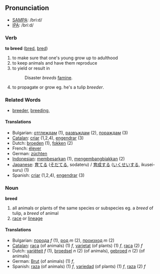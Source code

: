 == Pronunciation ==
*[[w:SAMPA|SAMPA]]: /bri:d/
*[[w:IPA|IPA]]: /briːd/

=== Verb ===
'''to breed''' ([[bred]], [[bred]])

# to make sure that one's young grow up to adulthood
# to keep animals and have them reproduce
# to yield or result in 
#: Disaster ''breeds'' [[famine]].
# to propagate or grow eg. he's a tulip ''breeder''.

=== Related Words ===
*[[breeder]], [[breeding]], 

==== Translations ====
*Bulgarian: [[отглеждам]] (1), [[развъждам]] (2), [[пораждам]] (3)
*[[Catalan]]: [[criar]] (1,2,4), [[engendrar]] (3)
*Dutch: [[broeden]] (1), [[fokken]] (2)
*French: [[élever]]
*German: [[züchten]]
*[[Indonesian]]: [[besar|membesarkan]] (1), [[kembang-biak|mengembangbiakkan]] (2)
*[[Japanese]]: [[育てる]] ([[そだてる]], sodateru) / [[育成]]する ([[いくせい]]する, ikusei-suru) (1)
*Spanish: [[criar]] (1,2,4), [[engendrar]] (3)

=== Noun ===
'''breed'''

# all animals or plants of the same species or subspecies eg. a ''breed'' of tulip, a ''breed'' of animal
# [[race]] or [[lineage]]

==== Translations ====
*Bulgarian: [[порода]] ''f'' (1), [[род]] ''m'' (2), [[произход]] ''m'' (2)
*[[Catalan]]: [[raça]] (of animals) (1) ''f'', [[varietat]] (of plants) (1) ''f'', [[raça]] (2) ''f''
*Dutch: [[variëteit]] ''f'' (1), [[broedsel]] ''n'' (2) (of animals), [[gebroed]] ''n'' (2) (of animals)
*German: [[Brut]] (of animals) (1) ''f'', 
*Spanish: [[raza]] (of animals) (1) ''f'', [[variedad]] (of plants) (1) ''f'', [[raza]] (2) ''f''